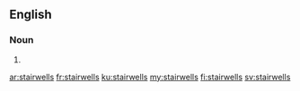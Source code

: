 ==English==

===Noun===
{{head|en|noun plural form}}

# {{plural of|stairwell|lang=en}}

[[ar:stairwells]]
[[fr:stairwells]]
[[ku:stairwells]]
[[my:stairwells]]
[[fi:stairwells]]
[[sv:stairwells]]
